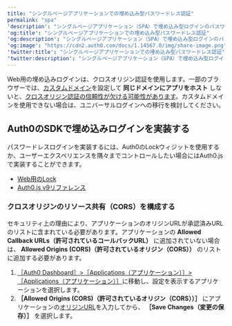 ```yaml
---
title: "シングルページアプリケーションでの埋め込み型パスワードレス認証"
permalink: "spa"
'description': "シングルページアプリケーション（SPA）で埋め込み型ログインのパスワードレス認証を実装する方法について説明します。"
'og:title': "シングルページアプリケーションでの埋め込み型パスワードレス認証"
'og:description': "シングルページアプリケーション（SPA）で埋め込み型ログインのパスワードレス認証を実装する方法について説明します。"
'og:image': "https://cdn2.auth0.com/docs/1.14567.0/img/share-image.png"
'twitter:title': "シングルページアプリケーションでの埋め込み型パスワードレス認証"
'twitter:description': "シングルページアプリケーション（SPA）で埋め込み型ログインのパスワードレス認証を実装する方法について説明します。"
---
```


<Warning>

Web用の埋め込みログインは、クロスオリジン認証を使用します。一部のブラウザーでは、[カスタムドメイン](/docs/ja-jp/customize/custom-domains)を設定して **同じドメインにアプリをホスト** しないと、[クロスオリジン認証の信頼性が欠ける可能性があります](/docs/ja-jp/authenticate/login/cross-origin-authentication)。カスタムドメインを使用できない場合は、ユニバーサルログインへの移行を検討してください。

</Warning>

## Auth0のSDKで埋め込みログインを実装する

パスワードレスログインを実装するには、Auth0のLockウィジットを使用するか、ユーザーエクスペリエンスを隅々までコントロールしたい場合にはAuth0.jsで実装することができます。

* [Web用のLock](/docs/ja-jp/libraries/lock)
* [Auth0.js v9リファレンス](/docs/ja-jp/libraries/auth0js)

### クロスオリジンのリソース共有（CORS）を構成する

セキュリティ上の理由により、アプリケーションのオリジンURLが承認済みURLのリストに含まれている必要があります。アプリケーションの **Allowed Callback URLs（許可されているコールバックURL）** に追加されていない場合は、 **Allowed Origins (CORS)（許可されているオリジン（CORS））** のリストに追加する必要があります。

1. [［Auth0 Dashboard］>［Applications（アプリケーション）］>［Applications（アプリケーション）］](https://manage.auth0.com/#/applications)に移動し、設定を表示するアプリケーションを選択します。
2. **［Allowed Origins (CORS)（許可されているオリジン（CORS））］** にアプリケーションの[オリジンURL](https://developer.mozilla.org/en-US/docs/Web/HTTP/Headers/Origin)を入力してから、 **［Save Changes（変更の保存）］** を選択します。